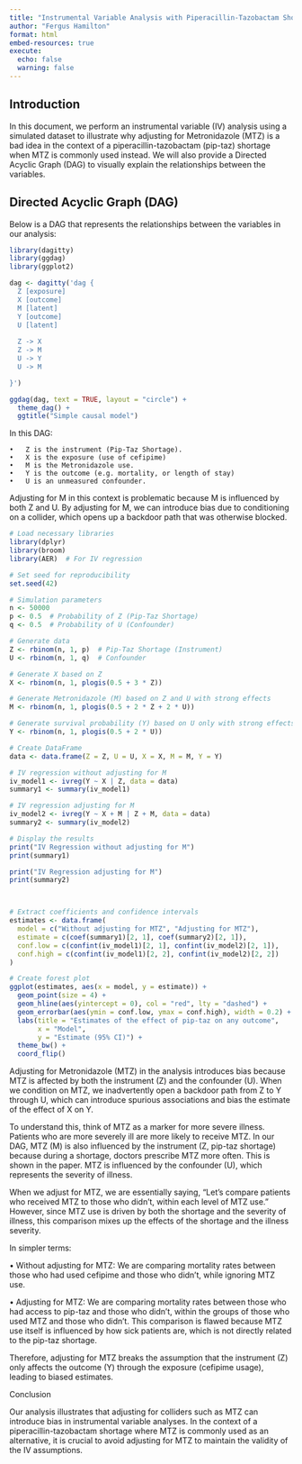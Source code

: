 ```yaml
---
title: "Instrumental Variable Analysis with Piperacillin-Tazobactam Shortage"
author: "Fergus Hamilton"
format: html
embed-resources: true
execute:
  echo: false
  warning: false
---
```


## Introduction

In this document, we perform an instrumental variable (IV) analysis using a simulated dataset to illustrate why adjusting for Metronidazole (MTZ) is a bad idea in the context of a piperacillin-tazobactam (pip-taz) shortage when MTZ is commonly used instead. We will also provide a Directed Acyclic Graph (DAG) to visually explain the relationships between the variables.

## Directed Acyclic Graph (DAG)

Below is a DAG that represents the relationships between the variables in our analysis:

```r
library(dagitty)
library(ggdag)
library(ggplot2)

dag <- dagitty('dag {
  Z [exposure]
  X [outcome]
  M [latent]
  Y [outcome]
  U [latent]
  
  Z -> X
  Z -> M
  U -> Y
  U -> M

}')

ggdag(dag, text = TRUE, layout = "circle") +
  theme_dag() +
  ggtitle("Simple causal model")

```

In this DAG:

```         
•   Z is the instrument (Pip-Taz Shortage).
•   X is the exposure (use of cefipime)
•   M is the Metronidazole use.
•   Y is the outcome (e.g. mortality, or length of stay)
•   U is an unmeasured confounder.
```

Adjusting for M in this context is problematic because M is influenced by both Z and U. By adjusting for M, we can introduce bias due to conditioning on a collider, which opens up a backdoor path that was otherwise blocked.

```r

# Load necessary libraries
library(dplyr)
library(broom)
library(AER)  # For IV regression

# Set seed for reproducibility
set.seed(42)

# Simulation parameters
n <- 50000
p <- 0.5  # Probability of Z (Pip-Taz Shortage)
q <- 0.5  # Probability of U (Confounder)

# Generate data
Z <- rbinom(n, 1, p)  # Pip-Taz Shortage (Instrument)
U <- rbinom(n, 1, q)  # Confounder

# Generate X based on Z 
X <- rbinom(n, 1, plogis(0.5 + 3 * Z))

# Generate Metronidazole (M) based on Z and U with strong effects
M <- rbinom(n, 1, plogis(0.5 + 2 * Z + 2 * U))

# Generate survival probability (Y) based on U only with strong effects, and no causal effect of X
Y <- rbinom(n, 1, plogis(0.5 + 2 * U))

# Create DataFrame
data <- data.frame(Z = Z, U = U, X = X, M = M, Y = Y)

# IV regression without adjusting for M
iv_model1 <- ivreg(Y ~ X | Z, data = data)
summary1 <- summary(iv_model1)

# IV regression adjusting for M
iv_model2 <- ivreg(Y ~ X + M | Z + M, data = data)
summary2 <- summary(iv_model2)

# Display the results
print("IV Regression without adjusting for M")
print(summary1)

print("IV Regression adjusting for M")
print(summary2)



# Extract coefficients and confidence intervals
estimates <- data.frame(
  model = c("Without adjusting for MTZ", "Adjusting for MTZ"),
  estimate = c(coef(summary1)[2, 1], coef(summary2)[2, 1]),
  conf.low = c(confint(iv_model1)[2, 1], confint(iv_model2)[2, 1]),
  conf.high = c(confint(iv_model1)[2, 2], confint(iv_model2)[2, 2])
)

# Create forest plot
ggplot(estimates, aes(x = model, y = estimate)) +
  geom_point(size = 4) +
  geom_hline(aes(yintercept = 0), col = "red", lty = "dashed") +
  geom_errorbar(aes(ymin = conf.low, ymax = conf.high), width = 0.2) +
  labs(title = "Estimates of the effect of pip-taz on any outcome",
       x = "Model",
       y = "Estimate (95% CI)") +
  theme_bw() +
  coord_flip()
```

Adjusting for Metronidazole (MTZ) in the analysis introduces bias because MTZ is affected by both the instrument (Z) and the confounder (U). When we condition on MTZ, we inadvertently open a backdoor path from Z to Y through U, which can introduce spurious associations and bias the estimate of the effect of X on Y.

To understand this, think of MTZ as a marker for more severe illness. Patients who are more severely ill are more likely to receive MTZ. In our DAG, MTZ (M) is also influenced by the instrument (Z, pip-taz shortage) because during a shortage, doctors prescribe MTZ more often. This is shown in the paper. MTZ is influenced by the confounder (U), which represents the severity of illness.

When we adjust for MTZ, we are essentially saying, “Let’s compare patients who received MTZ to those who didn’t, within each level of MTZ use.” However, since MTZ use is driven by both the shortage and the severity of illness, this comparison mixes up the effects of the shortage and the illness severity.

In simpler terms:

• Without adjusting for MTZ: We are comparing mortality rates between those who had used cefipime and those who didn’t, while ignoring MTZ use.

• Adjusting for MTZ: We are comparing mortality rates between those who had access to pip-taz and those who didn’t, within the groups of those who used MTZ and those who didn’t. This comparison is flawed because MTZ use itself is influenced by how sick patients are, which is not directly related to the pip-taz shortage.


Therefore, adjusting for MTZ breaks the assumption that the instrument (Z) only affects the outcome (Y) through the exposure (cefipime usage), leading to biased estimates.

Conclusion

Our analysis illustrates that adjusting for colliders such as MTZ can introduce bias in instrumental variable analyses. In the context of a piperacillin-tazobactam shortage where MTZ is commonly used as an alternative, it is crucial to avoid adjusting for MTZ to maintain the validity of the IV assumptions.
